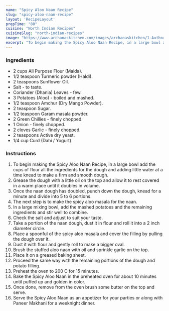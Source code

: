 ---
name: "Spicy Aloo Naan Recipe"
slug: "spicy-aloo-naan-recipe"
layout: 'RecipeLayout'
prepTime: "80"
cuisine: "North Indian Recipes"
cuisineSlug: "north-indian-recipes"
image: "https://www.archanaskitchen.com/images/archanaskitchen/1-Author/roshni/spicy-aloo-naan-recipe-new.jpg"
excerpt: "To begin making the Spicy Aloo Naan Recipe, in a large bowl add the cups of flour all the ingredients for the dough and adding little water at a time knead to make a firm and smooth dough"
---

### Ingredients

- 2 cups All Purpose Flour (Maida).
- 1/2 teaspoon Turmeric powder (Haldi).
- 2 teaspoons Sunflower Oil.
- Salt - to taste.
- Coriander (Dhania) Leaves - few.
- 3 Potatoes (Aloo) - boiled and mashed.
- 1/2 teaspoon Amchur (Dry Mango Powder).
- 2 teaspoon Sugar.
- 1/2 teaspoon Garam masala powder.
- 2 Green Chillies - finely chopped.
- 1 Onion - finely chopped.
- 2 cloves Garlic - finely chopped.
- 2 teaspoons Active dry yeast.
- 1/4 cup Curd (Dahi / Yogurt).

### Instructions

1. To begin making the Spicy Aloo Naan Recipe, in a large bowl add the cups of flour all the ingredients for the dough and adding little water at a time knead to make a firm and smooth dough.
1. Grease the dough with a little oil on the top and allow it to rest covered in a warm place until it doubles in volume.
1. Once the naan dough has doubled, punch down the dough, knead for a minute and divide into 5 to 6 portions.
1. The next step is to make the spicy aloo masala for the naan.
1. In a large mixing bowl, add the mashed potatoes and the remaining ingredients and stir well to combine.
1. Check the salt and adjust to suit your taste.
1. Take a portion of the naan dough, dust it in flour and roll it into a 2 inch diameter circle.
1. Place a spoonful of the spicy aloo masala and cover the filling by pulling the dough over it.
1. Dust it with flour and gently roll to make a bigger oval.
1. Brush the stuffed aloo naan with oil and sprinkle garlic on the top.
1. Place it on a greased baking sheet.
1. Proceed the same way with the remaining portions of the dough and potato filling.
1. Preheat the oven to 200 C for 15 minutes.
1. Bake the Spicy Aloo Naan in the preheated oven for about 10 minutes until puffed up and golden in color.
1. Once done, remove from the oven brush some butter on the top and serve.
1. Serve the Spicy Aloo Naan as an appetizer for your parties or along with Paneer Makhani for a weeknight dinner.
